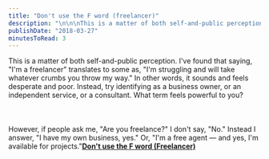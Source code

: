 ```yaml
---
title: "Don't use the F word (freelancer)"
description: "\n\n\nThis is a matter of both self-and-public perception. I've found that saying, \"I'm a freelancer\" translates to some as, \"I'm struggling and will take whatever crumbs you throw my way.\" In other words, it sounds and feels desperate and poor. Instead, try identifying as a business owner, or an independent service, or a consultant. What term feels powerful to you?\n\n\n\n\n\nHowever, if people ask me, \"Are you freelance?\" I don't say, \"No.\" Instead I answer, \"I have my own business, yes.\" Or, \"I'm a fr"
publishDate: "2018-03-27"
minutesToRead: 3
---
```


<div class="blockquote">
<div><p>This is a matter of both self-and-public perception. I've found that saying, "I'm a freelancer" translates to some as, "I'm struggling and will take whatever crumbs you throw my way." In other words, it sounds and feels desperate and poor. Instead, try identifying as a business owner, or an independent service, or a consultant. What term feels powerful to you?<br />
<br /><br /><br />
However, if people ask me, "Are you freelance?" I don't say, "No." Instead I answer, "I have my own business, yes." Or, "I'm a free agent — and yes, I'm available for projects."<strong><a href="http://www.businessinsider.com/best-tips-for-starting-a-business-2018-3?r=US&IR=T&IR=T&ref=antonsten.com">Don't use the F word (Freelancer)</a></strong></p></div>
</div>
